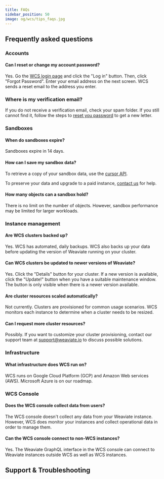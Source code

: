```yaml
---
title: FAQs
sidebar_position: 50
image: og/wcs/tips_faqs.jpg
---
```


## Frequently asked questions

### Accounts

#### Can I reset or change my account password?

Yes. Go the [WCS login page](https://console.weaviate.cloud/) and click the "Log in" button. Then, click "Forgot Password". Enter your email address on the next screen. WCS sends a reset email to the address you enter.

### Where is my verification email?

If you do not receive a verification email, check your spam folder. If you still cannot find it, follow the steps to [reset you password](./faq.mdx#can-i-reset-or-change-my-account-password) to get a new letter.

### Sandboxes

#### When do sandboxes expire?

Sandboxes expire in 14 days.

#### How can I save my sandbox data?

To retrieve a copy of your sandbox data, use the [cursor API](/developers/weaviate/api/rest/objects#exhaustive-listing-using-a-cursor-after).

To preserve your data and upgrade to a paid instance, [contact us](mailto:support@weaviate.io) for help.

#### How many objects can a sandbox hold?

There is no limit on the number of objects. However, sandbox performance may be limited for larger workloads.

### Instance management

#### Are WCS clusters backed up?

Yes. WCS has automated, daily backups. WCS also backs up your data before updating the version of Weaviate running on your cluster.

#### Can WCS clusters be updated to newer versions of Weaviate?

Yes. Click the "Details" button for your cluster. If a new version is available, click the "Update!" button when you have a suitable maintenance window. The button is only visible when there is a newer version available. 

#### Are cluster resources scaled automatically?

Not currently. Clusters are provisioned for common usage scenarios. WCS monitors each instance to determine when a cluster needs to be resized.

#### Can I request more cluster resources?

Possibly. If you want to customize your cluster provisioning, contact our support team at [support@weaviate.io](mailto:support@weaviate.io) to discuss possible solutions.

### Infrastructure

#### What infrastructure does WCS run on?

WCS runs on Google Cloud Platform (GCP) and Amazon Web services (AWS). Microsoft Azure is on our roadmap.

### WCS Console

#### Does the WCS console collect data from users?

The WCS console doesn't collect any data from your Weaviate instance. However, WCS does monitor your instances and collect operational data in order to manage them. 

#### Can the WCS console connect to non-WCS instances?

Yes. The Weaviate GraphQL interface in the WCS console can connect to Weaviate instances outside WCS as well as WCS instances.

## Support & Troubleshooting


<SupportAndTrouble />
